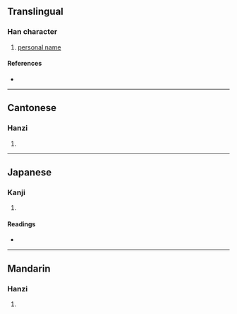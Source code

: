 {{character info}}
==Translingual==

===Han character===
{{Han char|rn=38|rad=女|as=05|sn=8|four=40414|canj=VYG|ids=⿰女主}}

# [[personal name]]

====References====
* {{Han ref|kx=0257.230|dkj=06133|dj=0522.190|hdz=21040.070|uh=59B5|ud=22965|bh=CC44|bd=52292}}

----

==Cantonese==

===Hanzi===
{{yue-hanzi|jyut=|y=tau2}}

# {{rfdef|yue|sort=女05}}

----

==Japanese==

===Kanji===
{{ja-kanji|grade=|rs=女05}}

# {{rfdef|ja|sort=女05}}

====Readings====
* {{ja-readings|on=[[とう]] (tō), [[つ]] (tsu)|kun=[[みめよいさま]] (mimeyoisama)}}

----

==Mandarin==

===Hanzi===
{{cmn-hanzi|pin=[[tǒu]] ([[tou3]])|wg=t'ou<sup>3</sup>}}

# {{rfdef|cmn|sort=女05}}
